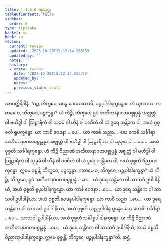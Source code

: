 ```yaml
---
title: 1.1.5.6 ခန္ဓသုတ္တ
tableOfContents: false
sidebar:
  order: 6
type: tipitaka
basket: su
book: sn
review:
  current: review
  updated: '2025-10-20T15:12:14.535739'
  updated_by: ''
  notes: ''
  history:
  - state: review
    date: '2025-10-20T15:12:14.535739'
    updated_by: ''
    notes: ''
    previous_state: draft
---
```



<DynamicBreadcrumb />


<ReviewStatus review={frontmatter.review} showDetails={true} />

<HypothesisAnnotation frontmatter={frontmatter} />

<Division number="48" book="sn" e="ch" v="18" p="286">

<Paragraph number="208" book="sn">
သာဝတ္ထိနိဒါနံ. “ပဉ္စ, ဘိက္ခဝေ, ခန္ဓေ ဒေသေဿာမိ, ပဉ္စုပါဒါနက္ခန္ဓေ စ. တံ သုဏာထ. ကတမေ စ, ဘိက္ခဝေ, ပဉ္စက္ခန္ဓာ? ယံ ကိဉ္စိ, ဘိက္ခဝေ, ရူပံ အတီတာနာဂတပစ္စုပ္ပန္နံ အဇ္ဈတ္တံ ဝါ ဗဟိဒ္ဓါ ဝါ ဩဠာရိကံ ဝါ သုခုမံ ဝါ ဟီနံ ဝါ ပဏီတံ ဝါ ယံ ဒူရေ သန္တိကေ ဝါ, အယံ ဝုစ္စတိ ရူပက္ခန္ဓော. ယာ ကာစိ ဝေဒနာ …ပေ…  ယာ ကာစိ သညာ…  ယေ ကေစိ သင်္ခါရာ အတီတာနာဂတပစ္စုပ္ပန္နာ အဇ္ဈတ္တံ ဝါ ဗဟိဒ္ဓါ ဝါ ဩဠာရိကာ ဝါ သုခုမာ ဝါ …ပေ…  အယံ ဝုစ္စတိ သင်္ခါရက္ခန္ဓော. ယံ ကိဉ္စိ ဝိညာဏံ အတီတာနာဂတပစ္စုပ္ပန္နံ အဇ္ဈတ္တံ ဝါ ဗဟိဒ္ဓါ ဝါ ဩဠာရိကံ ဝါ သုခုမံ ဝါ ဟီနံ ဝါ ပဏီတံ ဝါ ယံ ဒူရေ သန္တိကေ ဝါ, အယံ ဝုစ္စတိ ဝိညာဏက္ခန္ဓော. ဣမေ ဝုစ္စန္တိ, ဘိက္ခဝေ, ပဉ္စက္ခန္ဓာ.
</Paragraph>

<Paragraph number="209" book="sn">
ကတမေ စ, ဘိက္ခဝေ, ပဉ္စုပါဒါနက္ခန္ဓာ? ယံ ကိဉ္စိ, ဘိက္ခဝေ, ရူပံ အတီတာနာဂတပစ္စုပ္ပန္နံ …ပေ…  ယံ ဒူရေ သန္တိကေ ဝါ သာသဝံ ဥပါဒါနိယံ, အယံ ဝုစ္စတိ ရူပုပါဒါနက္ခန္ဓော. ယာ ကာစိ ဝေဒနာ …ပေ…  ယာ ဒူရေ သန္တိကေ ဝါ သာသဝါ ဥပါဒါနိယာ, အယံ ဝုစ္စတိ ဝေဒနုပါဒါနက္ခန္ဓော. ယာ ကာစိ သညာ …ပေ…  ယာ ဒူရေ သန္တိကေ ဝါ သာသဝါ ဥပါဒါနိယာ, အယံ ဝုစ္စတိ သညုပါဒါနက္ခန္ဓော. ယေ ကေစိ သင်္ခါရာ …ပေ…  သာသဝါ ဥပါဒါနိယာ, အယံ ဝုစ္စတိ သင်္ခါရုပါဒါနက္ခန္ဓော. ယံ ကိဉ္စိ ဝိညာဏံ အတီတာနာဂတပစ္စုပ္ပန္နံ …ပေ…  ယံ ဒူရေ သန္တိကေ ဝါ သာသဝံ ဥပါဒါနိယံ, အယံ ဝုစ္စတိ ဝိညာဏုပါဒါနက္ခန္ဓော. ဣမေ ဝုစ္စန္တိ, ဘိက္ခဝေ, ပဉ္စုပါဒါနက္ခန္ဓာ”တိ.

</Paragraph>
</Division>

<Paragraph number="210" type="center" book="sn">
ဆဋ္ဌံ.
</Paragraph>